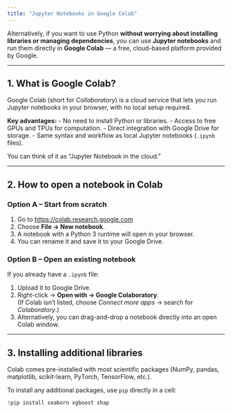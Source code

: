 ```yaml
---
title: "Jupyter Notebooks in Google Colab"
---
```


Alternatively, if you want to use Python **without worrying about installing libraries or managing dependencies**, you can use **Jupyter notebooks** and run them directly in **Google Colab** — a free, cloud-based platform provided by Google.

---

## 1. What is Google Colab?

Google Colab (short for *Collaboratory*) is a cloud service that lets you run Jupyter notebooks in your browser,   with no local setup required.

**Key advantages:**
- No need to install Python or libraries.
- Access to free GPUs and TPUs for computation.
- Direct integration with Google Drive for storage.
- Same syntax and workflow as local Jupyter notebooks (`.ipynb` files).

You can think of it as “Jupyter Notebook in the cloud.”

---

## 2. How to open a notebook in Colab

### Option A – Start from scratch

1. Go to [https://colab.research.google.com](https://colab.research.google.com)  
2. Choose **File → New notebook**.  
3. A notebook with a Python 3 runtime will open in your browser.  
4. You can rename it and save it to your Google Drive.

### Option B – Open an existing notebook

If you already have a `.ipynb` file:

1. Upload it to Google Drive.  
2. Right-click → **Open with → Google Colaboratory**.  
   (If Colab isn’t listed, choose *Connect more apps* → search for *Colaboratory*.)  
3. Alternatively, you can drag-and-drop a notebook directly into an open Colab window.

---

## 3. Installing additional libraries

Colab comes pre-installed with most scientific packages (NumPy, pandas, matplotlib, scikit-learn, PyTorch, TensorFlow, etc.).  

To install any additional packages, use `pip` directly in a cell:

```python
!pip install seaborn xgboost shap
```